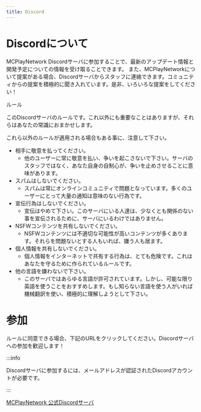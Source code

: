 ```yaml
---
title: Discord
---
```


# Discordについて

MCPlayNetwork Discordサーバに参加することで、最新のアップデート情報と開発予定についての情報を受け取ることできます。
また、MCPlayNetworkについて提案がある場合、Discordサーバからスタッフに連絡できます。コミュニティからの提案を積極的に聞き入れています。是非、いろいろな提案をしてください！

ルール

このDiscordサーバのルールです。これ以外にも重要なことはありますが、それらはあなたの常識におまかせします。

これら以外のルールが適用される場合もある事に、注意して下さい。

* 相手に敬意を払ってください。
  * 他のユーザーに常に敬意を払い、争いを起こさないで下さい。サーバのスタッフではなく、あなた自身の自制心が、争いを止めさせることに意味があります。
* スパムはしないでください。
  * スパムは常にオンラインコミュニティで問題となっています。多くのユーザーにとって大量の通知は意味のない行為です。
* 宣伝行為はしないでください。
  * 宣伝はやめて下さい。このサーバにいる人達は、少なくとも関係のない事を宣伝されるために、サーバにいるわけではありません。
* NSFWコンテンツを共有しないでください。
  * NSFWコンテンツには不適切な可能性が高いコンテンツが多くあります。それらを問題ないとする人もいれば、嫌う人も居ます。
* 個人情報を共有しないでください。
  * 個人情報をインターネットで共有する行為は、とても危険です。これはあなたを守るために作られているルールです。
* 他の言語を嫌わないで下さい。
  * このサーバではあらゆる言語が許可されています。しかし、可能な限り英語を使うことをおすすめします。もし知らない言語を使う人がいれば機械翻訳を使い、積極的に理解しようとして下さい。

# 参加

ルールに同意できる場合、下記のURLをクリックしてください。Discordサーバへの参加を歓迎します！

:::info

Discordサーバに参加するには、メールアドレスが認証されたDiscordアカウントが必要です。

:::

[MCPlayNetwork 公式Discordサーバ](/discord/join)
